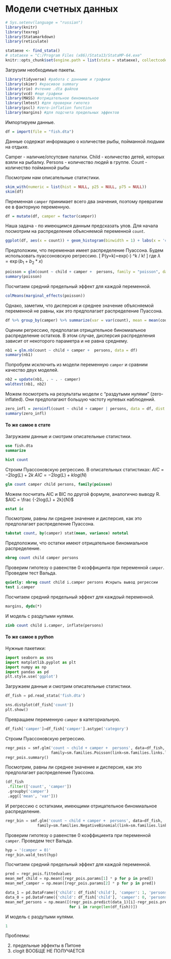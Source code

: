# Модели счетных данных {#poisreg}


```r
# Sys.setenv(language = "russian")
library(knitr)
library(texreg)
library(Statamarkdown)
library(reticulate)

stataexe <- find_stata()
# stataexe = "C:/Program Files (x86)/Stata13/StataMP-64.exe"
knitr::opts_chunk$set(engine.path = list(stata = stataexe), collectcode = TRUE)
```

Загрузим необходимые пакеты.
```r
library(tidyverse) #работа с данными и графики
library(skimr) #красивое summary
library(rio) #чтение .dta файлов
library(vcd) #еще графики
library(MASS) #отрицательное биномиальное
library(lmtest) #для проверки гипотез
library(pscl) #zero-inflation function
library(margins) #для подсчета предельных эффектов
```

Импортируем данные.
```r
df = import(file = "fish.dta")
```
Данные содержат информацию о количестве рыбы, пойманной людьми на отдыхе. 

Camper - наличие/отсутсвие палатки.
Child - количество детей, которых взяли на рыбалку.
Persons - количество людей в группе.
Count - количество пойманной рыбы


Посмотрим нам описательные статистики. 
```r
skim_with(numeric = list(hist = NULL, p25 = NULL, p75 = NULL))
skim(df)
```

Переменная `camper` принимает всего два значения, поэтому превратим ее в факторную переменную.

```r
df = mutate(df, camper = factor(camper))
```

Наша задача - по имеющимся данным предсказать улов. Для начала посмотрим на распределение объясняемой переменной `count`.
```r
ggplot(df, aes(x = count)) + geom_histogram(binwidth = 1) + labs(x = 'count', y = 'frequency', title = 'Distribution of count variable')
```

Предположим, что переменная имеет распределение Пуассона. Будем использовать пуассоновскую регрессию. 
\[
P(y=k)=exp(-\lambda) \lambda^k / k!
\]
где $\lambda=\exp(b_1 +b_2*x)$

```r
poisson = glm(count ~ child + camper +  persons, family = "poisson", data = df)
summary(poisson)
```

Посчитаем средний предельный эффект для каждой переменной.
```r
colMeans(marginal_effects(poisson))
```

Однако, заметим, что дисперсия и среднее значение объясняемой переменной не равны, как это предполагает распределение Пуассона.
```r
df %>% group_by(camper) %>% summarize(var = var(count), mean = mean(count))
```

Оценим регрессию, предполагая отрицательное биномиальное распределение остатков. В этом случае, дисперсия распределения зависит от некоторого параметра и не равна среднему.

```r
nb1 = glm.nb(count ~ child + camper +  persons, data = df)
summary(nb1)
```

Попробуем исключить из модели переменную `camper` и сравним качество двух моделей.
```r
nb2 = update(nb1, . ~ . - camper)
waldtest(nb1, nb2)
```


Можем посмотреть на результаты модели с "раздутыми нулями" (zero-inflated). Они предполагают большую частоту нулевых наблюдений.
```r
zero_infl = zeroinfl(count ~ child + camper | persons, data = df, dist = 'negbin')
summary(zero_infl)
```


#### То же самое в стате

Загружаем данные и смотрим описательные статистики.

```stata
use fish.dta
summarize
```

```stata
hist count
```

Строим Пуассоновскую регрессию. 
В описательных статистиках:
$AIC = -2log(L) + 2k$
$AIC = -2log(L) + klog(N)$


```stata
glm count camper child persons, family(poisson)
```

Можем посчитать AIC и BIC по другой формуле, аналогично выводу R.
$AIC = \frac {-2log(L) + 2k}{N}$
```stata
estat ic
```

Посмотрим, равны ли среднее значение и дисперсия, как это предполагает распределение Пуассона.
```stata
tabstat count, by(camper) stat(mean, variance) nototal
```

Предположим, что остатки имеют отрицательное биномиальное распределение.
```stata
nbreg count child camper persons
```
 
Проверим гипотезу о равенстве 0 коэффицинта при переменной `camper`. Проведем тест Вальда.
```stata
quietly: nbreg count child i.camper persons #скрыть вывод регрессии
test i.camper 
```

Посчитаем средний предельный эффект для каждоый переменной.
```stata
margins, dydx(*)
```

И модель с раздутыми нулями.
```stata
zinb count child i.camper, inflate(persons)
```


#### То же самое в python

Нужные пакетики:
```python
import seaborn as sns
import matplotlib.pyplot as plt
import numpy as np
import pandas as pd
plt.style.use('ggplot')
```

Загружаем данные и смотрим описательные статистики.
```python
df_fish = pd.read_stata('fish.dta')
```

```python
sns.distplot(df_fish['count'])
plt.show()
```

Превращаем переменную `camper` в категориальную.
```python
df_fish['camper']=df_fish['camper'].astype('category')
```

Строим Пуассоновскую регрессию.
```python
regr_pois = smf.glm('count ~ child + camper +  persons', data=df_fish,
                    family=sm.families.Poisson(link=sm.families.links.log)).fit()
regr_pois.summary()
```

Посмотрим, равны ли среднее значение и дисперсия, как это предполагает распределение Пуассона.
```python
(df_fish
 .filter(['count', 'camper'])
 .groupby('camper')
 .agg(['mean', 'var']))
```

И регрессию с остатками, имеющими отрицательное биномиальное распределение.
```python
regr_bin = smf.glm('count ~ child + camper +  persons', data=df_fish,
              family=sm.families.NegativeBinomial(link=sm.families.links.log)).fit()
```
 
Проверим гипотезу о равенстве 0 коэффициента при переменной `camper`. Проведем тест Вальда.
```python
hyp = '(camper = 0)'
regr_bin.wald_test(hyp)
```

Посчитаем средний предельный эффект для каждой переменной.
```python
pred = regr_pois.fittedvalues
mean_mef_child = np.mean([regr_pois.params[1] * p for p in pred])
mean_mef_camper = np.mean([regr_pois.params[2] * p for p in pred])

data_1 = pd.DataFrame({'child': df_fish['child'], 'camper': 1, 'persons': df_fish['persons']})
data_0 = pd.DataFrame({'child': df_fish['child'], 'camper': 0, 'persons': df_fish['persons']})
mean_mef_persons = np.mean([(regr_pois.predict(data_1)[i]-regr_pois.predict(data_0)[i]) 
                            for i in range(len(df_fish))])
```

И модель с раздутыми нулями.
```python
1
```


Проблемы:

2) предельные эффекты в Питоне
3) clogit ВООБЩЕ НЕ ПОЛУЧАЕТСЯ

